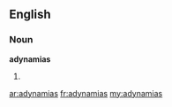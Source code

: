 ==English==

===Noun===
'''adynamias'''

# {{plural of|[[adynamia]]}}

[[ar:adynamias]]
[[fr:adynamias]]
[[my:adynamias]]